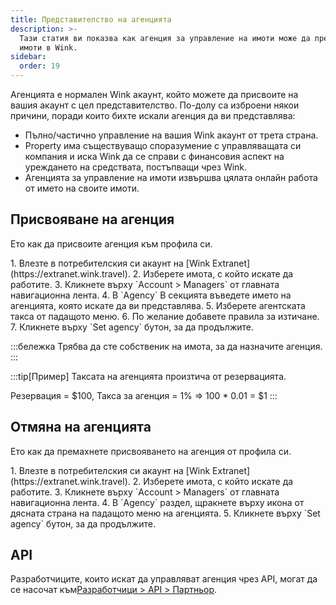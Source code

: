 ```yaml
---
title: Представителство на агенцията
description: >-
  Тази статия ви показва как агенция за управление на имоти може да представлява
  имоти в Wink.
sidebar:
  order: 19
---
```


Агенцията е нормален Wink акаунт, който можете да присвоите на вашия акаунт с цел представителство. По-долу са изброени някои причини, поради които бихте искали агенция да ви представлява:

* Пълно/частично управление на вашия Wink акаунт от трета страна.
* Property има съществуващо споразумение с управляващата си компания и иска Wink да се справи с финансовия аспект на уреждането на средствата, постъпващи чрез Wink.
* Агенцията за управление на имоти извършва цялата онлайн работа от името на своите имоти.

## Присвояване на агенция

Ето как да присвоите агенция към профила си.

<Steps>
  1. Влезте в потребителския си акаунт на [Wink Extranet](https://extranet.wink.travel).
  2. Изберете имота, с който искате да работите.
  3. Кликнете върху `Account > Managers` от главната навигационна лента.
  4. В `Agency` В секцията въведете името на агенцията, която искате да ви представлява.
  5. Изберете агентската такса от падащото меню.
  6. По желание добавете правила за изтичане.
  7. Кликнете върху `Set agency` бутон, за да продължите.
</Steps>


:::бележка
Трябва да сте собственик на имота, за да назначите агенция.
:::

:::tip\[Пример]
Таксата на агенцията произтича от резервацията.

Резервация = $100, Такса за агенция = 1% => 100 \* 0.01 = $1
:::

## Отмяна на агенцията

Ето как да премахнете присвояването на агенция от профила си.

<Steps>
  1. Влезте в потребителския си акаунт на [Wink Extranet](https://extranet.wink.travel).
  2. Изберете имота, с който искате да работите.
  3. Кликнете върху `Account > Managers` от главната навигационна лента.
  4. В `Agency` раздел, щракнете върху <Badge text="x" variant="danger" size="small" /> икона от дясната страна на падащото меню на агенцията.
  5. Кликнете върху `Set agency` бутон, за да продължите.
</Steps>


## API

Разработчиците, които искат да управляват агенция чрез API, могат да се насочат към[Разработчици > API > Партньор](/developers/apis/#affiliate-api).

